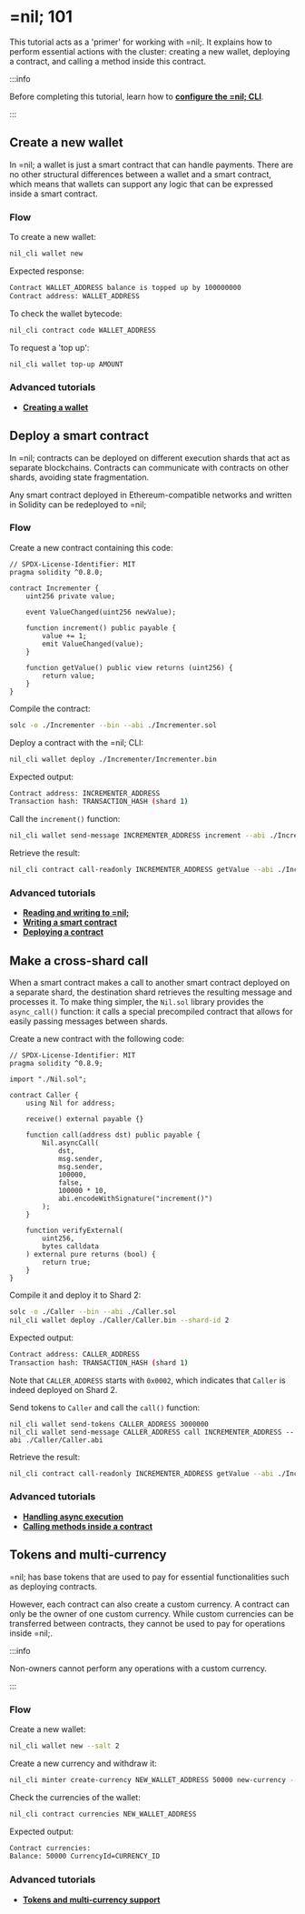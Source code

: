 # =nil; 101

This tutorial acts as a 'primer' for working with =nil;. It explains how to perform essential actions with the cluster: creating a new wallet, deploying a contract, and calling a method inside this contract.

:::info

Before completing this tutorial, learn how to [**configure the =nil; CLI**](../tools/nil-cli/usage).

:::

## Create a new wallet

In =nil; a wallet is just a smart contract that can handle payments. There are no other structural differences between a wallet and a smart contract, which means that wallets can support any logic that can be expressed inside a smart contract.

### Flow

To create a new wallet:

```bash
nil_cli wallet new
```

Expected response:

```bash
Contract WALLET_ADDRESS balance is topped up by 100000000
Contract address: WALLET_ADDRESS
```

To check the wallet bytecode:

```bash
nil_cli contract code WALLET_ADDRESS
```

To request a 'top up':

```bash
nil_cli wallet top-up AMOUNT
```

### Advanced tutorials

* [**Creating a wallet**](./essentials/creating-a-wallet)

## Deploy a smart contract

In =nil; contracts can be deployed on different execution shards that act as separate blockchains. Contracts can communicate with contracts on other shards, avoiding state fragmentation.

Any smart contract deployed in Ethereum-compatible networks and written in Solidity can be redeployed to =nil;

### Flow

Create a new contract containing this code:

```solidity showLineNumbers
// SPDX-License-Identifier: MIT
pragma solidity ^0.8.0;

contract Incrementer {
    uint256 private value;

    event ValueChanged(uint256 newValue);

    function increment() public payable {
        value += 1;
        emit ValueChanged(value);
    }

    function getValue() public view returns (uint256) {
        return value;
    }
}
```

Compile the contract:

```bash
solc -o ./Incrementer --bin --abi ./Incrementer.sol
```

Deploy a contract with the =nil; CLI:

```bash
nil_cli wallet deploy ./Incrementer/Incrementer.bin
```

Expected output:

```bash
Contract address: INCREMENTER_ADDRESS
Transaction hash: TRANSACTION_HASH (shard 1)
```

Call the `increment()` function:

```bash
nil_cli wallet send-message INCREMENTER_ADDRESS increment --abi ./Incrementer/Incrementer.abi
```

Retrieve the result:

```bash
nil_cli contract call-readonly INCREMENTER_ADDRESS getValue --abi ./Incrementer/Incrementer.abi
```

### Advanced tutorials

* [**Reading and writing to =nil;**](./essentials/reading-writing-info)
* [**Writing a smart contract**](./working-with-smart-contracts/writing-a-contract)
* [**Deploying a contract**](./working-with-smart-contracts/deploying-a-contract)

## Make a cross-shard call

When a smart contract makes a call to another smart contract deployed on a separate shard, the destination shard retrieves the resulting message and processes it. To make thing simpler, the `Nil.sol` library provides the `async_call()` function: it calls a special precompiled contract that allows for easily passing messages between shards.

Create a new contract with the following code:

```solidity showLineNumbers
// SPDX-License-Identifier: MIT
pragma solidity ^0.8.9;

import "./Nil.sol";

contract Caller {
    using Nil for address;

    receive() external payable {}

    function call(address dst) public payable {
        Nil.asyncCall(
            dst,
            msg.sender,
            msg.sender,
            100000,
            false,
            100000 * 10,
            abi.encodeWithSignature("increment()")
        );
    }

    function verifyExternal(
        uint256,
        bytes calldata
    ) external pure returns (bool) {
        return true;
    }
}
```

Compile it and deploy it to Shard 2:

```bash
solc -o ./Caller --bin --abi ./Caller.sol
nil_cli wallet deploy ./Caller/Caller.bin --shard-id 2
```

Expected output:

```bash
Contract address: CALLER_ADDRESS
Transaction hash: TRANSACTION_HASH (shard 1)
```

Note that `CALLER_ADDRESS` starts with `0x0002`, which indicates that `Caller` is indeed deployed on Shard 2.

Send tokens to `Caller` and call the `call()` function:

```
nil_cli wallet send-tokens CALLER_ADDRESS 3000000
nil_cli wallet send-message CALLER_ADDRESS call INCREMENTER_ADDRESS --abi ./Caller/Caller.abi
```

Retrieve the result:

```bash
nil_cli contract call-readonly INCREMENTER_ADDRESS getValue --abi ./Incrementer/Incrementer.abi
```

### Advanced tutorials

* [**Handling async execution**](./essentials/handling-async-execution)
* [**Calling methods inside a contract**](./working-with-smart-contracts/calling-contract-methods)

## Tokens and multi-currency

=nil; has base tokens that are used to pay for essential functionalities such as deploying contracts.

However, each contract can also create a custom currency. A contract can only be the owner of one custom currency. While custom currencies can be transferred between contracts, they cannot be used to pay for operations inside =nil;. 

:::info

Non-owners cannot perform any operations with a custom currency.

:::

### Flow

Create a new wallet:

```bash
nil_cli wallet new --salt 2
```

Create a new currency and withdraw it:

```bash
nil_cli minter create-currency NEW_WALLET_ADDRESS 50000 new-currency --withdraw
```

Check the currencies of the wallet:

```bash
nil_cli contract currencies NEW_WALLET_ADDRESS
```

Expected output:

```bash
Contract currencies:
Balance: 50000 CurrencyId=CURRENCY_ID
```

### Advanced tutorials

* [**Tokens and multi-currency support**](./essentials/tokens-multi-currency)